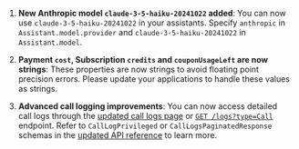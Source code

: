 1. **New Anthropic model `claude-3-5-haiku-20241022` added**: You can now use `claude-3-5-haiku-20241022` in your assistants. Specify `anthropic` in `Assistant.model.provider` and `claude-3-5-haiku-20241022` in `Assistant.model`.

2. **Payment `cost`, Subscription `credits` and `couponUsageLeft` are now strings**: These properties are now strings to avoid floating point precision errors. Please update your applications to handle these values as strings.

3. **Advanced call logging improvements**: You can now access detailed call logs through the [updated call logs page](https://dashboard.vapi.ai/calls) or [`GET /logs?type=Call`](https://api.vapi.ai/api#/Logs/LoggingController_queryLogs) endpoint. Refer to `CallLogPrivileged` or `CallLogsPaginatedResponse` schemas in the [updated API reference](https://api.vapi.ai/api) to learn more.